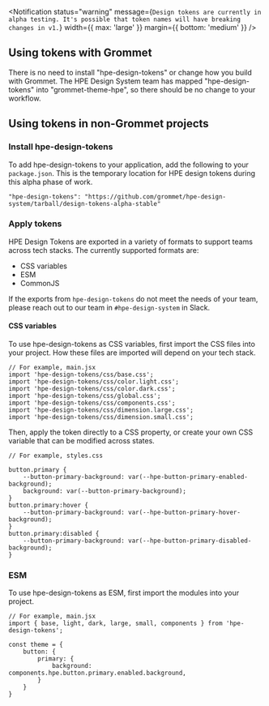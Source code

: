 
<Notification
  status="warning"
  message={`Design tokens are currently in alpha testing. It's possible that token names will have breaking changes in v1.`}
  width={{ max: 'large' }}
  margin={{ bottom: 'medium' }}
/>

## Using tokens with Grommet

There is no need to install "hpe-design-tokens" or change how you build with Grommet. The HPE Design System team has mapped "hpe-design-tokens" into "grommet-theme-hpe", so there should be no change to your workflow.

## Using tokens in non-Grommet projects

### Install hpe-design-tokens

To add hpe-design-tokens to your application, add the following to your `package.json`. This is the temporary location for HPE design tokens during this alpha phase of work.

```
"hpe-design-tokens": "https://github.com/grommet/hpe-design-system/tarball/design-tokens-alpha-stable"
```

### Apply tokens

HPE Design Tokens are exported in a variety of formats to support teams across tech stacks. The currently supported formats are:

- CSS variables
- ESM
- CommonJS

If the exports from `hpe-design-tokens` do not meet the needs of your team, please reach out to our team in `#hpe-design-system` in Slack.

#### CSS variables

To use hpe-design-tokens as CSS variables, first import the CSS files into your project. How these files are imported will depend on your tech stack.

```
// For example, main.jsx
import 'hpe-design-tokens/css/base.css';
import 'hpe-design-tokens/css/color.light.css';
import 'hpe-design-tokens/css/color.dark.css';
import 'hpe-design-tokens/css/global.css';
import 'hpe-design-tokens/css/components.css';
import 'hpe-design-tokens/css/dimension.large.css';
import 'hpe-design-tokens/css/dimension.small.css';
```

Then, apply the token directly to a CSS property, or create your own CSS variable that can be modified across states.

```
// For example, styles.css

button.primary {
    --button-primary-background: var(--hpe-button-primary-enabled-background);
    background: var(--button-primary-background);
}
button.primary:hover {
    --button-primary-background: var(--hpe-button-primary-hover-background);
}
button.primary:disabled {
    --button-primary-background: var(--hpe-button-primary-disabled-background);
}
```

### ESM

To use hpe-design-tokens as ESM, first import the modules into your project.

```
// For example, main.jsx
import { base, light, dark, large, small, components } from 'hpe-design-tokens';

const theme = {
    button: {
        primary: {
            background: components.hpe.button.primary.enabled.background,
        }
    }
}
```
